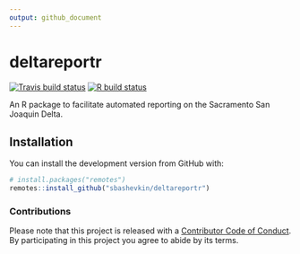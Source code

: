 ```yaml
---
output: github_document
---
```


<!-- README.md is generated from README.Rmd. Please edit that file -->

# deltareportr

<!-- badges: start -->
[![Travis build status](https://travis-ci.org/sbashevkin/deltareportr.svg?branch=master)](https://travis-ci.org/sbashevkin/deltareportr)
[![R build status](https://github.com/sbashevkin/deltareportr/workflows/R-CMD-check/badge.svg)](https://github.com/sbashevkin/deltareportr/actions)
<!-- badges: end -->

An R package to facilitate automated reporting on the Sacramento San Joaquin Delta. 

## Installation

You can install the development version from GitHub with:

```r
# install.packages("remotes")
remotes::install_github("sbashevkin/deltareportr")
```


### Contributions

Please note that this project is released with a [Contributor Code of Conduct](CONDUCT.md). By participating in this project you agree to abide by its terms.

